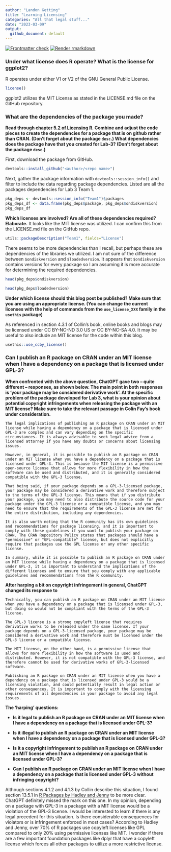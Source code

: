 ```yaml
---
author: "Landon Getting"
title: "Learning Licensing"
categories: "All that legal stuff..."
date: "2023-03-09"
output:
  github_document: default
---
```


<!-- README.md is generated from README.Rmd. Please edit that file -->

<!-- badges: start -->

[![Frontmatter check](https://github.com/Stat585-at-ISU/blog-7-Landon-Getting/actions/workflows/check-yaml.yaml/badge.svg)](https://github.com/Stat585-at-ISU/blog-7/actions/workflows/check-yaml.yaml)
[![Render rmarkdown](https://github.com/Stat585-at-ISU/blog-7-Landon-Getting/actions/workflows/render-rmarkdown.yaml/badge.svg)](https://github.com/Stat585-at-ISU/blog-7/actions/workflows/render-rmarkdown.yaml)

<!-- badges: end -->

### Under what license does R operate? What is the license for ggplot2?

R operates under either V1 or V2 of the GNU General Public License.

```r
license()
```

ggplot2 utilizes the MIT License as stated in the LICENSE.md file on the GitHub repository.

### What are the dependencies of the package you made?

**Read through [chapter 5.2 of Licensing R](https://thinkr-open.github.io/licensing-r/practical.html#dependencies-exploration). Combine and adjust the code pieces to create the dependencies for a package that is on github rather than CRAN. (Don't forget about the package `desc`.) What dependencies does the package have that you created for Lab-3? (Don't forget about the package `desc`.)**

First, download the package from GitHub.

```r
devtools::install_github("<author>/<repo name>")
```

Next, gather the package information with `devtools::session_info()` and filter to include the data regarding package dependencies. Listed are all the packages dependencies for Lab 3 Team 1.

```r
pkg_deps <- devtools::session_info("Team1")$packages 
pkg_deps_df <- data.frame(pkg_deps$package, pkg_deps$ondiskversion)
pkg_deps_df
```

**Which licenses are involved? Are all of these dependencies required? Elaborate.** It looks like the MIT license was utilized. I can confirm this from the LICENSE.md file on the GitHub repo.

```r
utils::packageDescription("Team1", fields="License")
```

There seems to be more dependencies than I recall, but perhaps these are dependencies of the libraries we utilized. I am not sure of the difference between `$ondiskversion` and `$loadedversion`. It appears that `$ondiskversion` contains versions for every package so I am assuming it is more accurate for determining the required dependencies.

```r
head(pkg_deps$ondiskversion)
```

```r
head(pkg_deps$loadedversion)
```

**Under which license should this blog post be published? Make sure that you are using an appropriate license. (You can change the current licenses with the help of commands from the `use_license_XXX` family in the `usethis` package)**

As referenced in section 4.3.1 of Collin's book, online books and blogs may be licensed under CC BY-NC-ND 3.0 US or CC BY-NC-SA 4.0. It may be useful to also include an MIT license for the code within this blog.

```r
usethis::use_ccby_license()
```

### Can I publish an R package on CRAN under an MIT license when I have a dependency on a package that is licensed under GPL-3?

**When confronted with the above question, ChatGPT gave two -- quite different -- responses, as shown below. The main point in both responses is 'your package may be considered derivative work'. At the specific problem of the package developed for Lab 3, what is your opinion about potential copyright infringements when releasing the package with an MIT license? Make sure to take the relevant passage in Colin Fay's book under consideration.**

    The legal implications of publishing an R package on CRAN under an MIT license while having a dependency on a package that is licensed under GPL-3 are complex and can vary depending on the specific circumstances. It is always advisable to seek legal advice from a licensed attorney if you have any doubts or concerns about licensing issues.

    However, in general, it is possible to publish an R package on CRAN under an MIT license when you have a dependency on a package that is licensed under GPL-3. This is because the MIT license is a permissive open-source license that allows for more flexibility in how the software can be used and distributed, and it is generally considered compatible with the GPL-3 license.

    That being said, if your package depends on a GPL-3-licensed package, your package may be considered a derivative work and therefore subject to the terms of the GPL-3 license. This means that if you distribute your package, you may need to also distribute the source code for your package under the GPL-3 license or a compatible license, and you may need to ensure that the requirements of the GPL-3 license are met for the entire distribution, including any dependencies.

    It is also worth noting that the R community has its own guidelines and recommendations for package licensing, and it is important to comply with these guidelines if you want to publish your package on CRAN. The CRAN Repository Policy states that packages should have a "permissive" or "GPL-compatible" license, but does not explicitly require that packages use the GPL license or any other specific license.

    In summary, while it is possible to publish an R package on CRAN under an MIT license while having a dependency on a package that is licensed under GPL-3, it is important to understand the implications of the different licenses and to ensure that you comply with any applicable guidelines and recommendations from the R community.

**After harping a bit on copyright infringement in general, ChatGPT changed its response to**

    Technically, you can publish an R package on CRAN under an MIT license when you have a dependency on a package that is licensed under GPL-3, but doing so would not be compliant with the terms of the GPL-3 license.

    The GPL-3 license is a strong copyleft license that requires derivative works to be released under the same license. If your package depends on a GPL-3-licensed package, your package may be considered a derivative work and therefore must be licensed under the GPL-3 license or a compatible license.

    The MIT license, on the other hand, is a permissive license that allows for more flexibility in how the software is used and distributed. However, it is not compatible with the GPL-3 license, and therefore cannot be used for derivative works of GPL-3-licensed software.

    Publishing an R package on CRAN under an MIT license when you have a dependency on a package that is licensed under GPL-3 would be a licensing violation, and could potentially result in legal action or other consequences. It is important to comply with the licensing requirements of all dependencies in your package to avoid any legal issues.

**The 'harping' questions:**

-   **Is it legal to publish an R package on CRAN under an MIT license when I have a dependency on a package that is licensed under GPL-3?**

-   **Is it illegal to publish an R package on CRAN under an MIT license when I have a dependency on a package that is licensed under GPL-3?**

-   **Is it a copyright infringement to publish an R package on CRAN under an MIT license when I have a dependency on a package that is licensed under GPL-3?**

-   **Can I publish an R package on CRAN under an MIT license when I have a dependency on a package that is licensed under GPL-3 without infringing copyright?**

Although sections 4.1.2 and 4.1.3 by Collin describe this situation, I found section 13.5.1 in [R Packages by Hadley and Jenny](https://r-pkgs.org/license.html) to be more clear. ChatGPT definitely missed the mark on this one. In my opinion, depending on a package with GPL-3 in a package with a MIT license would be a violation of the GPL-3 license. I would be interested to learn if there is any legal precedent for this situation. Is there considerable consequences for violators or is infringement enforced in most cases? According to Hadley and Jenny, over 70% of R packages use copyleft licenses like GPL compared to only 20% using permissive licenses like MIT. I wonder if there are a few important foundation packages like dplyr that have a copyleft license which forces all other packages to utilize a more restrictive license.

## 
